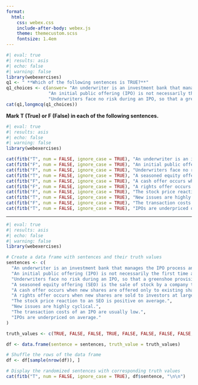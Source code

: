 ```yaml
---
format:
  html:
    css: webex.css
    include-after-body: webex.js
    theme: themecustom.scss
    fontsize: 1.4em
---
```


```r
#| eval: true
#| results: asis
#| echo: false
#| warning: false
library(webexercises)
q1 <- " **Which of the following sentences is TRUE?**"
q1_choices <- c(answer= "An underwriter is an investment bank that manages the IPO process and helps the company sell its stock.", 
                "An initial public offering (IPO) is not necessarily the first time a company sells its stock to the public.", 
                "Underwriters face no risk during an IPO, so that a greenshoe provision is usually not necessary.")
cat(q1,longmcq(q1_choices))
```


**Mark T (True) or F (False) in each of the following sentences.**

::: {.webex-check .webex-box}


```r
#| eval: true
#| results: asis
#| echo: false
#| warning: false
library(webexercises)

cat(fitb("T", num = FALSE, ignore_case = TRUE), "An underwriter is an investment bank that manages the IPO process and helps the company sell its stock.", "\n\n")
cat(fitb("F", num = FALSE, ignore_case = TRUE), "An initial public offering (IPO) is not necessarily the first time a company sells its stock to the public.", "\n\n")
cat(fitb("F", num = FALSE, ignore_case = TRUE), "Underwriters face no risk during an IPO, so that a greenshoe provision is usually not necessary.", "\n\n")
cat(fitb("T", num = FALSE, ignore_case = TRUE), "A seasoned equity offering (SEO) is the sale of stock by a company that is already publicly traded.", "\n\n")
cat(fitb("F", num = FALSE, ignore_case = TRUE), "A cash offer occurs when new shares are offered only to existing shareholders.", "\n\n")
cat(fitb("F", num = FALSE, ignore_case = TRUE), "A rights offer occurs when new shares are sold to investors at large.", "\n\n")
cat(fitb("F", num = FALSE, ignore_case = TRUE), "The stock price reaction to an SEO is positive on average.", "\n\n")
cat(fitb("T", num = FALSE, ignore_case = TRUE), "New issues are highly cyclical.", "\n\n")
cat(fitb("F", num = FALSE, ignore_case = TRUE), "The transaction costs of an IPO are usually low.", "\n\n")
cat(fitb("T", num = FALSE, ignore_case = TRUE), "IPOs are underpriced on average.", "\n\n")

```

:::





___


```r
#| eval: true
#| results: asis
#| echo: false
#| warning: false
library(webexercises)

# Create a data frame with sentences and their truth values
sentences <- c(
  "An underwriter is an investment bank that manages the IPO process and helps the company sell its stock.",
  "An initial public offering (IPO) is not necessarily the first time a company sells its stock to the public.",
  "Underwriters face no risk during an IPO, so that a greenshoe provision is usually not necessary.",
  "A seasoned equity offering (SEO) is the sale of stock by a company that is already publicly traded.",
  "A cash offer occurs when new shares are offered only to existing shareholders.",
  "A rights offer occurs when new shares are sold to investors at large.",
  "The stock price reaction to an SEO is positive on average.",
  "New issues are highly cyclical.",
  "The transaction costs of an IPO are usually low.",
  "IPOs are underpriced on average."
)

truth_values <- c(TRUE, FALSE, FALSE, TRUE, FALSE, FALSE, FALSE, FALSE, TRUE, TRUE)

df <- data.frame(sentence = sentences, truth_value = truth_values)

# Shuffle the rows of the data frame
df <- df[sample(nrow(df)), ]

# Display the randomized sentences with corresponding truth values
cat(fitb("T", num = FALSE, ignore_case = TRUE), df$sentence, "\n\n")
```


